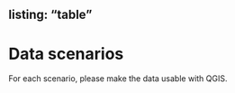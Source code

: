 <!-- vim: set ft=markdown: -->
---
listing: "table"
---

# Data scenarios

For each scenario, please make the data usable with QGIS.
